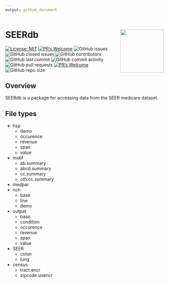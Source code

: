 ```yaml
---
output: github_document
---
```



# SEERdb <a href="https://github.com/BCC-Biostats/SEERdb"><img src="man/figures/SEERdbhex.png" align="right" height="138" /></a>

[![License: MIT](https://img.shields.io/badge/License-MIT-yellow.svg)](https://opensource.org/licenses/MIT) [![PR's Welcome](https://img.shields.io/badge/PRs-welcome-brightgreen.svg?style=flat)](http://makeapullrequest.com) ![GitHub issues](https://img.shields.io/github/issues/BCC-Biostats/SEERdb) ![GitHub closed issues](https://img.shields.io/github/issues-closed/BCC-Biostats/SEERdb)
 ![GitHub contributors](https://img.shields.io/github/contributors/BCC-Biostats/SEERdb) ![GitHub last commit](https://img.shields.io/github/last-commit/BCC-Biostats/SEERdb) ![GitHub commit activity](https://img.shields.io/github/commit-activity/m/BCC-Biostats/SEERdb)
![GitHub pull requests](https://img.shields.io/github/issues-pr/BCC-Biostats/SEERdb) [![PR's Welcome](https://img.shields.io/badge/PRs-welcome-brightgreen.svg?style=flat)](http://makeapullrequest.com) ![GitHub repo size](https://img.shields.io/github/repo-size/BCC-Biostats/SEERdb)







## Overview

SEERdb is a package for accessing data from the SEER medicare dataset.


## File types

* hsp
  + demo
  + occurence
  + revenue
  + span
  + value
* msbf
  + ab.summary
  + abcd.summary
  + cc.summary
  + oth.cc.summary
* medpar
* nch
  + base
  + line
  + demo
* outpat 
  + base
  + condition
  + occurence
  + revenue
  + span
  + value
* SEER
  + colon
  + lung
* census
  + tract.encr
  + zipcode.unencr
